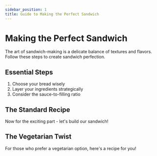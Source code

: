 ```yaml
---
sidebar_position: 1
title: Guide to Making the Perfect Sandwich
---
```



# Making the Perfect Sandwich

The art of sandwich-making is a delicate balance of textures and flavors. Follow these steps to create sandwich perfection.

## Essential Steps

1. Choose your bread wisely
2. Layer your ingredients strategically
3. Consider the sauce-to-filling ratio

<SafetyNotice/>

## The Standard Recipe

Now for the exciting part - let's build our sandwich!

<RecipeVariations preference="standard" />

## The Vegetarian Twist

For those who prefer a vegetarian option, here's a recipe for you!

<RecipeVariations preference="vegetarian" />